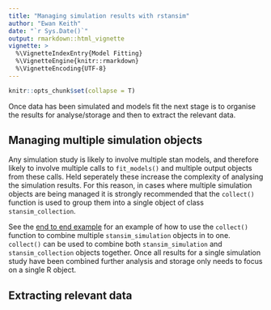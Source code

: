 ```yaml
---
title: "Managing simulation results with rstansim"
author: "Ewan Keith"
date: "`r Sys.Date()`"
output: rmarkdown::html_vignette
vignette: >
  %\VignetteIndexEntry{Model Fitting}
  %\VignetteEngine{knitr::rmarkdown}
  %\VignetteEncoding{UTF-8}
---
```

```r
knitr::opts_chunk$set(collapse = T)
```

Once data has been simulated and models fit the next stage is to organise the results for analyse/storage and then to extract the relevant data.

## Managing multiple simulation objects

Any simulation study is likely to involve multiple stan models, and therefore likely to involve multiple calls to `fit_models()` and multiple output objects from these calls. Held seperately these increase the complexity of analysing the simulation results. For this reason, in cases where multiple simulation objects are being managed it is strongly recommended that the `collect()` function is used to group them into a single object of class `stansim_collection`.

See the [end to end example]() for an example of how to use the `collect()` function to combine multiple `stansim_simulation` objects in to one. `collect()` can be used to combine both `stansim_simulation` and `stansim_collection` objects together. Once all results for a single simulation study have been combined further analysis and storage only needs to focus on a single R object.

## Extracting relevant data


